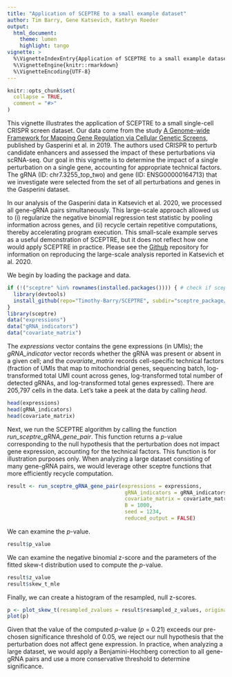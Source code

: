 ```yaml
---
title: "Application of SCEPTRE to a small example dataset"
author: Tim Barry, Gene Katsevich, Kathryn Roeder
output:
  html_document:
    theme: lumen
    highlight: tango
vignette: >
  %\VignetteIndexEntry{Application of SCEPTRE to a small example dataset}
  %\VignetteEngine{knitr::rmarkdown}
  %\VignetteEncoding{UTF-8}
---
```


```r
knitr::opts_chunk$set(
  collapse = TRUE,
  comment = "#>"
)
```

This vignette illustrates the application of SCEPTRE to a small single-cell CRISPR screen dataset. Our data come from the study [A Genome-wide Framework for Mapping Gene Regulation via Cellular Genetic Screens](https://www.cell.com/cell/fulltext/S0092-8674(18)31554-X?_returnURL=https%3A%2F%2Flinkinghub.elsevier.com%2Fretrieve%2Fpii%2FS009286741831554X%3Fshowall%3Dtrue), published by Gasperini et al. in 2019. The authors used CRISPR to perturb candidate enhancers and assessed the impact of these perturbations via scRNA-seq. Our goal in this vignette is to determine the impact of a single perturbation on a single gene, accounting for appropriate technical factors. The gRNA (ID: chr7.3255_top_two) and gene (ID: ENSG00000164713) that we investigate were selected from the set of all perturbations and genes in the Gasperini dataset.

In our analysis of the Gasperini data in Katsevich et al. 2020, we processed all gene-gRNA pairs simultaneously. This large-scale approach allowed us to (i) regularize the negative binomial regression test statistic by pooling information across genes, and (ii) recycle certain repetitive computations, thereby accelerating program execution. This small-scale example serves as a useful demonstration of SCEPTRE, but it does not reflect how one would apply SCEPTRE in practice. Please see the [Github](https://github.com/Timothy-Barry/SCEPTRE) repository for information on reproducing the large-scale analysis reported in Katsevich et al. 2020.

We begin by loading the package and data.

```r
if (!("sceptre" %in% rownames(installed.packages()))) { # check if sceptre is installed
  library(devtools)
  install_github(repo="Timothy-Barry/SCEPTRE", subdir="sceptre_package/sceptre")
}
library(sceptre)
data("expressions")
data("gRNA_indicators")
data("covariate_matrix")
```

The *expressions* vector contains the gene expressions (in UMIs); the *gRNA_indicator* vector records whether the gRNA was present or absent in a given cell; and the *covariate_matrix* records cell-specific technical factors (fraction of UMIs that map to mitochondrial genes, sequencing batch, log-transformed total UMI count across genes, log-transformed total number of detected gRNAs, and log-transformed total genes expressed). There are 205,797 cells in the data. Let's take a peek at the data by calling *head*.

```r
head(expressions)
head(gRNA_indicators)
head(covariate_matrix)
```

Next, we run the SCEPTRE algorithm by calling the function *run_sceptre_gRNA_gene_pair*. This function returns a *p*-value corresponding to the null hypothesis that the perturbation does not impact gene expression, accounting for the technical factors. This function is for illustration purposes only. When analyzing a large dataset consisting of many gene-gRNA pairs, we would leverage other sceptre functions that more efficiently recycle computation.

```r
result <- run_sceptre_gRNA_gene_pair(expressions = expressions, 
                                      gRNA_indicators = gRNA_indicators, 
                                      covariate_matrix = covariate_matrix,
                                      B = 1000,
                                      seed = 1234,
                                      reduced_output = FALSE)
```
We can examine the *p*-value.

```r
result$p_value
```

We can examine the negative binomial z-score and the parameters of the fitted skew-t distribution used to compute the *p*-value.

```r
result$z_value
result$skew_t_mle
```

Finally, we can create a histogram of the resampled, null z-scores.

```r
p <- plot_skew_t(resampled_zvalues = result$resampled_z_values, original_zvalue = result$z_value, dp = result$skew_t_mle, interval = c(-4,4))
plot(p)
```

Given that the value of the computed *p*-value (*p* = 0.21) exceeds our pre-chosen significance threshold of 0.05, we reject our null hypothesis that the perturbation does not affect gene expression. In practice, when analyzing a large dataset, we would apply a Benjamini-Hochberg correction to all gene-gRNA pairs and use a more conservative threshold to determine significance.
